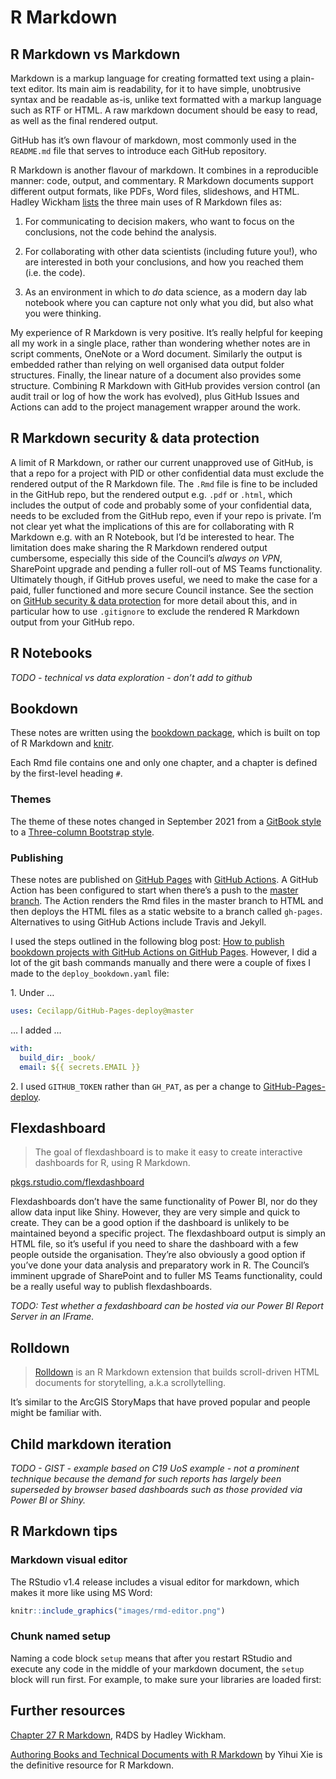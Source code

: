 # R Markdown {#rmd}

## R Markdown vs Markdown

Markdown is a markup language for creating formatted text using a plain-text editor. Its main aim is readability, for it to have simple, unobtrusive syntax and be readable as-is, unlike text formatted with a markup language such as RTF or HTML. A raw markdown document should be easy to read, as well as the final rendered output.

GitHub has it's own flavour of markdown, most commonly used in the `README.md` file that serves to introduce each GitHub repository.

R Markdown is another flavour of markdown. It combines in a reproducible manner: code, output, and commentary. R Markdown documents support different output formats, like PDFs, Word files, slideshows, and HTML. Hadley Wickham [lists](https://r4ds.had.co.nz/r-markdown.html#introduction-18) the three main uses of R Markdown files as:

1.  For communicating to decision makers, who want to focus on the conclusions, not the code behind the analysis.

2.  For collaborating with other data scientists (including future you!), who are interested in both your conclusions, and how you reached them (i.e. the code).

3.  As an environment in which to *do* data science, as a modern day lab notebook where you can capture not only what you did, but also what you were thinking.

My experience of R Markdown is very positive. It's really helpful for keeping all my work in a single place, rather than wondering whether notes are in script comments, OneNote or a Word document. Similarly the output is embedded rather than relying on well organised data output folder structures. Finally, the linear nature of a document also provides some structure. Combining R Markdown with GitHub provides version control (an audit trail or log of how the work has evolved), plus GitHub Issues and Actions can add to the project management wrapper around the work.

## **R Markdown security & data protection**

A limit of R Markdown, or rather our current unapproved use of GitHub, is that a repo for a project with PID or other confidential data must exclude the rendered output of the R Markdown file. The `.Rmd` file is fine to be included in the GitHub repo, but the rendered output e.g. `.pdf` or `.html`, which includes the output of code and probably some of your confidential data, needs to be excluded from the GitHub repo, even if your repo is private. I'm not clear yet what the implications of this are for collaborating with R Markdown e.g. with an R Notebook, but I'd be interested to hear. The limitation does make sharing the R Markdown rendered output cumbersome, especially this side of the Council's *always on VPN*, SharePoint upgrade and pending a fuller roll-out of MS Teams functionality. Ultimately though, if GitHub proves useful, we need to make the case for a paid, fuller functioned and more secure Council instance. See the section on [GitHub security & data protection](#github-security) for more detail about this, and in particular how to use `.gitignore` to exclude the rendered R Markdown output from your GitHub repo.

## R Notebooks

*TODO - technical vs data exploration - don't add to github*

## Bookdown

These notes are written using the [bookdown package](https://pkgs.rstudio.com/bookdown/), which is built on top of R Markdown and [knitr](https://yihui.org/knitr/).

Each Rmd file contains one and only one chapter, and a chapter is defined by the first-level heading `#`.

### Themes

The theme of these notes changed in September 2021 from a [GitBook style](https://bookdown.org/yihui/bookdown/html.html#gitbook-style) to a [Three-column Bootstrap style](https://bookdown.org/yihui/bookdown/html.html#bs4-book).

### Publishing {#publishing}

These notes are published on [GitHub Pages](https://pages.github.com/) with [GitHub Actions](https://github.com/features/actions). A GitHub Action has been configured to start when there's a push to the [master branch](https://github.com/scc-pi/notes). The Action renders the Rmd files in the master branch to HTML and then deploys the HTML files as a static website to a branch called `gh-pages`. Alternatives to using GitHub Actions include Travis and Jekyll.

I used the steps outlined in the following blog post: [How to publish bookdown projects with GitHub Actions on GitHub Pages](https://medium.com/@delucmat/how-to-publish-bookdown-projects-with-github-actions-on-github-pages-6e6aecc7331e). However, I did a lot of the git bash commands manually and there were a couple of fixes I made to the `deploy_bookdown.yaml` file:

1\. Under ...

``` .yaml
uses: Cecilapp/GitHub-Pages-deploy@master
```

... I added ...

``` .yaml
with:       
  build_dir: _book/       
  email: ${{ secrets.EMAIL }}
```

2\. I used `GITHUB_TOKEN` rather than `GH_PAT`, as per a change to [GitHub-Pages-deploy](https://github.com/Cecilapp/GitHub-Pages-deploy#news).

## Flexdashboard

> The goal of flexdashboard is to make it easy to create interactive dashboards for R, using R Markdown.

[pkgs.rstudio.com/flexdashboard](https://pkgs.rstudio.com/flexdashboard/)

Flexdashboards don't have the same functionality of Power BI, nor do they allow data input like Shiny. However, they are very simple and quick to create. They can be a good option if the dashboard is unlikely to be maintained beyond a specific project. The flexdashboard output is simply an HTML file, so it's useful if you need to share the dashboard with a few people outside the organisation. They're also obviously a good option if you've done your data analysis and preparatory work in R. The Council's imminent upgrade of SharePoint and to fuller MS Teams functionality, could be a really useful way to publish flexdashboards.

*TODO: Test whether a fexdashboard can be hosted via our Power BI Report Server in an IFrame.*

## Rolldown

> [Rolldown](https://github.com/yihui/rolldown/blob/master/README.md) is an R Markdown extension that builds scroll-driven HTML documents for storytelling, a.k.a scrollytelling.

It's similar to the ArcGIS StoryMaps that have proved popular and people might be familiar with.

## Child markdown iteration

*TODO - GIST - example based on C19 UoS example - not a prominent technique because the demand for such reports has largely been superseded by browser based dashboards such as those provided via Power BI or Shiny.*

## R Markdown tips

### Markdown visual editor

The RStudio v1.4 release includes a visual editor for markdown, which makes it more like using MS Word:

```r
knitr::include_graphics("images/rmd-editor.png")
```

### Chunk named setup

Naming a code block `setup` means that after you restart RStudio and execute any code in the middle of your markdown document, the `setup` block will run first. For example, to make sure your libraries are loaded first:

```{=html}
<script src="https://gist.github.com/laurie-platt/c8a1e49cabb5f9fa0104ca6daef5dff2.js"></script>
```

## Further resources

[Chapter 27 R Markdown](https://r4ds.had.co.nz/r-markdown.html), R4DS by Hadley Wickham.

[Authoring Books and Technical Documents with R Markdown](https://bookdown.org/yihui/bookdown/) by Yihui Xie is the definitive resource for R Markdown.
